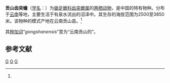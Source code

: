 {{Speciesbox
| genus = Scutiger
| species = gongshanensis
| authority = (Yang et Su, 1979)<ref name='id4875'>{{cite web| url =http://www.bioinfo.cn/db05/BjdwSpecies.php?action=view&id=4875| title =贡山齿突蟾| work =《中国动物物种编目数据库》| publisher =中国科学院微生物研究所| author =中国科学院动物研究所| accessdate =2009-04-11| deadurl =yes| archiveurl =https://web.archive.org/web/20160305021958/http://www.bioinfo.cn/db05/BjdwSpecies.php?action=view&id=4875| archivedate =2016-03-05}}</ref>
}}

'''贡山齿突蟾'''（[[学名|学名]]：{{lang|la|''Scutiger gongshanensis''}}）为[[锄足蟾科|锄足蟾科]][[齿突蟾属|齿突蟾属]]的[[两栖动物|两栖动物]]，是中国的特有物种。分布于[[云南|云南]]等地，主要生活于有泉水流出的沼泽中。其生存的海拔范围为2500至3850米。该物种的模式产地在云南贡山县。<ref name='id4875'/>

其[[种加词|种加词]]“''gongshanensis''”意为“云南贡山的”。

== 参考文献 ==
{{reflist}}

{{Taxonbar|from=Q2706375}}

[[Category:齿突蟾属|G]]
[[Category:1979年描述的动物|G]]
[[Category:中国特有种|G]]


{{amphibian-stub}}